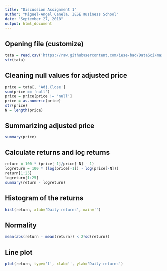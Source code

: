 ---
title: "Discussion Assignment 1"
author: "Miguel-Angel Canela, IESE Business School"
date: "September 27, 2018"
output: html_document
---

## Opening file (customize)
```{r}
tata = read.csv('https://raw.githubusercontent.com/iese-bad/DataSci/master/Assignment%201/tata.csv', stringsAsFactors=FALSE)
str(tata)
```

## Cleaning null values for adjusted price
```{r}
price = tata[, 'Adj.Close']
sum(price == 'null')
price = price[price != 'null']
price = as.numeric(price)
str(price)
N = length(price)
```

## Summarizing adjusted price
```{r}
summary(price)
```

## Calculate returns and log returns
```{r}
return = 100 * (price[-1]/price[-N] - 1)
logreturn = 100 * (log(price[-1]) - log(price[-N]))
return[1:25]
logreturn[1:25]
summary(return - logreturn)
```

## Histogram of the returns
```{r}
hist(return, xlab='Daily returns', main='')
```

## Normality
```{r}
mean(abs(return - mean(return)) < 2*sd(return))
```

## Line plot
```{r}
plot(return, type='l', xlab='', ylab='Daily returns')
```
